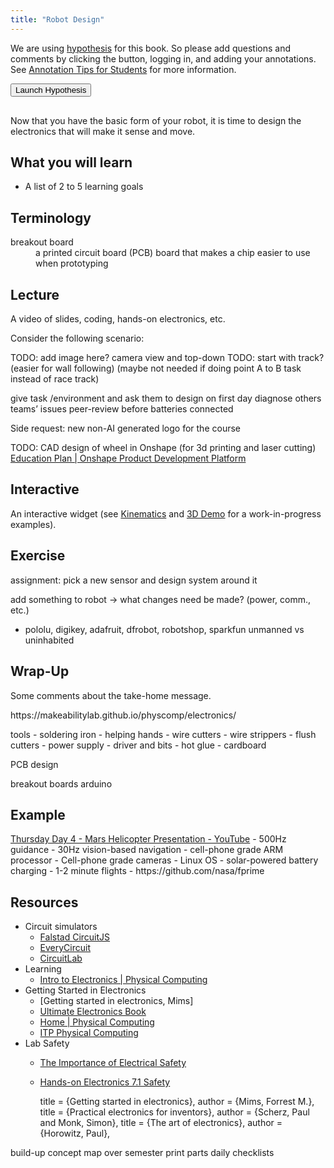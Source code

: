 ```yaml
---
title: "Robot Design"
---
```


We are using [hypothesis](https://hypothes.is) for this book. So please add questions and comments by clicking the button, logging in, and adding your annotations. See [Annotation Tips for Students](https://web.hypothes.is/annotation-tips-for-students/) for more information.

```{=html}
<button style="margin-bottom: 1rem;" type="button" class="btn btn-primary" data-toggle="tooltip" title="Launch Hypothesis for this chapter" onclick="(function(){window.hypothesisConfig=function(){return{showHighlights:true,appType:'bookmarklet'};};var d=document,s=d.createElement('script');s.setAttribute('src','https://hypothes.is/embed.js');d.body.appendChild(s)})();">Launch Hypothesis</button>
```

Now that you have the basic form of your robot, it is time to design the electronics that will make it sense and move.

## What you will learn

- A list of 2 to 5 learning goals

## Terminology

breakout board
: a printed circuit board (PCB) board that makes a chip easier to use when prototyping

## Lecture

A video of slides, coding, hands-on electronics, etc.

Consider the following scenario:

TODO: add image here? camera view and top-down
TODO: start with track? (easier for wall following) (maybe not needed if doing point A to B task instead of race track)

give task /environment and ask them to design on first day
diagnose others teams' issues
peer-review before batteries connected

Side request: new non-AI generated logo for the course

TODO: CAD design of wheel in Onshape (for 3d printing and laser cutting)
[Education Plan | Onshape Product Development Platform](https://www.onshape.com/en/education/)


## Interactive

An interactive widget (see [Kinematics](0-Kinematics.qmd) and [3D Demo](drafts/threedemo.qmd) for a work-in-progress examples).

## Exercise

assignment: pick a new sensor and design system around it

add something to robot -> what changes need be made? (power, comm., etc.)

- pololu, digikey, adafruit, dfrobot, robotshop, sparkfun
  unmanned vs uninhabited

## Wrap-Up

Some comments about the take-home message.





https://makeabilitylab.github.io/physcomp/electronics/








tools
- soldering iron
- helping hands
- wire cutters
- wire strippers
- flush cutters
- power supply
- driver and bits
- hot glue
- cardboard

PCB design






breakout boards
arduino


## Example

[Thursday Day 4 - Mars Helicopter Presentation - YouTube](https://www.youtube.com/watch?app=desktop&v=mQu9m4MG5Gc)
- 500Hz guidance
- 30Hz vision-based navigation
- cell-phone grade ARM processor
- Cell-phone grade cameras
- Linux OS
- solar-powered battery charging
- 1-2 minute flights
- https://github.com/nasa/fprime



## Resources










- Circuit simulators
  - [Falstad CircuitJS](https://www.falstad.com/circuit/circuitjs.html)
  - [EveryCircuit](https://everycircuit.com/)
  - [CircuitLab](https://www.circuitlab.com/)
- Learning
  - [Intro to Electronics | Physical Computing](https://makeabilitylab.github.io/physcomp/electronics/)






- Getting Started in Electronics
  - [Getting started in electronics, Mims]
  - [Ultimate Electronics Book](https://ultimateelectronicsbook.com/)
  - [Home | Physical Computing](https://makeabilitylab.github.io/physcomp/)
  - [ITP Physical Computing](https://itp.nyu.edu/physcomp/)

- Lab Safety
  - [The Importance of Electrical Safety](https://www.allaboutcircuits.com/textbook/direct-current/chpt-3/importance-electrical-safety/)
  - [Hands-on Electronics 7.1 Safety](https://www.oreilly.com/library/view/practical-electronics-for/9781259587559/xhtml/18_Chapter_07.xhtml)




	title = {Getting started in electronics},
	author = {Mims, Forrest M.},
	title = {Practical electronics for inventors},
	author = {Scherz, Paul and Monk, Simon},
	title = {The art of electronics},
	author = {Horowitz, Paul},


build-up concept map over semester
print parts daily checklists
